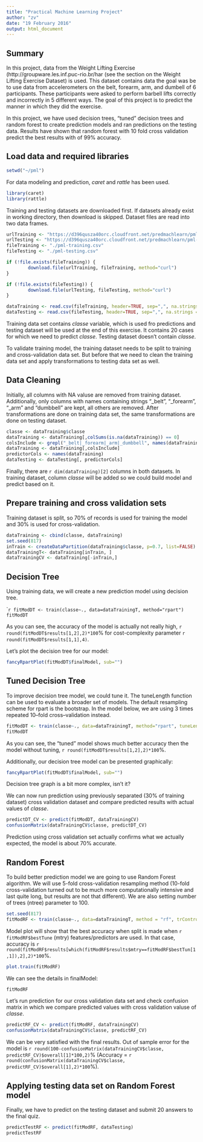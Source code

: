 ```yaml
---
title: "Practical Machine Learning Project"
author: "zv"
date: "19 February 2016"
output: html_document
---
```


## Summary
In this project, data from the Weight Lifting Exercise (http://groupware.les.inf.puc-rio.br/har (see the section on the Weight Lifting Exercise Dataset) is used. This dataset contains data the goal was be to use data from accelerometers on the belt, forearm, arm, and dumbell of 6 participants. These participants were asked to perform barbell lifts correctly and incorrectly in 5 different ways. The goal of this project is to predict the manner in which they did the exercise. 

In this project, we have used decision trees, "tuned" decision trees and random forest to create prediction models and ran predictions on the testing data. Results have shown that random forest with 10 fold cross validation predict the best results with of 99% accuracy. 

## Load data and required libraries
```r
setwd("~/pml")
```
For data modeling and prediction, *caret* and *rattle* has been used.
```r
library(caret)
library(rattle)
```

Training and testing datasets are downloaded first. If datasets already exist in working directory, then download is skipped. Dataset files are read into two data frames. 
```r
urlTraining <- "https://d396qusza40orc.cloudfront.net/predmachlearn/pml-training.csv"
urlTesting <- "https://d396qusza40orc.cloudfront.net/predmachlearn/pml-testing.csv"
fileTraining <- "./pml-training.csv"
fileTesting <- "./pml-testing.csv"

if (!file.exists(fileTraining)) {
        download.file(urlTraining, fileTraining, method="curl")
}

if (!file.exists(fileTesting)) {
        download.file(urlTesting, fileTesting, method="curl")
}

dataTraining <- read.csv(fileTraining, header=TRUE, sep=",", na.strings = c("NA","#DIV/0!",""))
dataTesting <- read.csv(fileTesting, header=TRUE, sep=",", na.strings = c("NA","#DIV/0!",""))
```

Training data set contains *classe* variable, which is used fro predictions and testing dataset will be used at the end of this exercise. It contains 20 cases for which we need to predict *classe*. Testing dataset doesn't contain *classe*.

To validate training model, the training dataset needs to be split to training and cross-validation data set. But before that we need to clean the training data set and apply transformations to testing data set as well.

## Data Cleaning

Initially, all columns with NA valuse are removed from training dataset. Additionally, only columns with names containing strings "_belt", "_forearm", "_arm" and "dumbbell" are kept, all others are removed. After transformations are done on training data set, the same transformations are done on testing dataset.

```r
classe <- dataTraining$classe
dataTraining <- dataTraining[,colSums(is.na(dataTraining)) == 0]
colsInclude <- grepl("_belt|_forearm|_arm|_dumbbell", names(dataTraining))
dataTraining <- dataTraining[,colsInclude]
predictorCols <- names(dataTraining)
dataTesting <- dataTesting[, predictorCols]
```

Finally, there are `r dim(dataTraining)[2]` columns in both datasets. In training dataset, column *classe* will be added so we could build model and predict based on it. 

## Prepare training and cross validation sets

Training dataset is split, so 70% of records is used for training the model and 30% is used for cross-validation.

```r
dataTraining <- cbind(classe, dataTraining)
set.seed(817)
inTrain <- createDataPartition(dataTraining$classe, p=0.7, list=FALSE)
dataTrainingT<- dataTraining[inTrain, ]
dataTrainingCV <- dataTraining[-inTrain,]
```

## Decision Tree 

Using training data, we will create a new prediction model using decision tree. 

````r
fitModDT <- train(classe~., data=dataTrainingT, method="rpart")
fitModDT
```

As you can see, the accuracy of the model is actually not really high, `r round(fitModDT$results[1,2],2)*100`% for cost-complexity parameter `r round(fitModDT$results[1,1],4)`. 

Let's plot the decision tree for our model:

```r
fancyRpartPlot(fitModDT$finalModel, sub="")
```

## Tuned Decision Tree

To improve decision tree model, we could tune it. The tuneLength function can be used to evaluate a broader set of models. The default resampling scheme for rpart is the bootstrap. In the model below, we are using 3 times repeated 10–fold cross–validation instead. 

```r
fitModDT <- train(classe~., data=dataTrainingT, method="rpart", tuneLength=10, trControl=trainControl(method = "repeatedcv", repeats = 3))
fitModDT
```

As you can see, the "tuned" model shows much better accuracy then the model without tuning, `r round(fitModDT$results[1,2],2)*100`%.

Additionally, our decision tree model can be presented graphically:

```r
fancyRpartPlot(fitModDT$finalModel, sub="")
```

Decision tree graph is a bit more complex, isn't it? 

We can now run prediction using previously separated (30% of training dataset) cross validation dataset and compare predicted results with actual values of *classe*.

```r
predictDT_CV <- predict(fitModDT, dataTrainingCV) 
confusionMatrix(dataTrainingCV$classe, predictDT_CV)
```

Prediction using cross validation set actually confirms what we actually expected, the model is about 70% accurate. 

## Random Forest

To build better prediction model we are going to use Random Forest algorithm. We will use 5-fold cross-validation resampling method (10-fold cross-validation turned out to be much more computationally intensive and last quite long, but results are not that different). We are also setting number of trees (ntree) parameter to 100.

```r
set.seed(817)
fitModRF <- train(classe~., data=dataTrainingT, method = "rf", trControl=trainControl(method="cv",5), ntree=100)
```

Model plot will show that the best accuracy when split is made when `r fitModRF$bestTune` (mtry) features/predictors are used. In that case, accuracy is `r round(fitModRF$results[which(fitModRF$results$mtry==fitModRF$bestTun[1,1]),2],2)*100`%.

```r
plot.train(fitModRF)
```

We can see the details in finalModel:

```r
fitModRF
```

Let's run prediction for our cross validation data set and check confusion matrix in which we compare predicted values with cross validation valuse of *classe*.

```r
predictRF_CV <- predict(fitModRF, dataTrainingCV) 
confusionMatrix(dataTrainingCV$classe, predictRF_CV)
```

We can be very satisfied with the final results. Out of sample error for the model is `r round(100-confusionMatrix(dataTrainingCV$classe, predictRF_CV)$overall[1]*100,2)`% (Accuracy = `r round(confusionMatrix(dataTrainingCV$classe, predictRF_CV)$overall[1],2)*100`%).

## Applying testing data set on Random Forest model

Finally, we have to predict on the testing dataset and submit 20 answers to the final quiz. 

```r
predictTestRF <- predict(fitModRF, dataTesting)
predictTestRF
```
